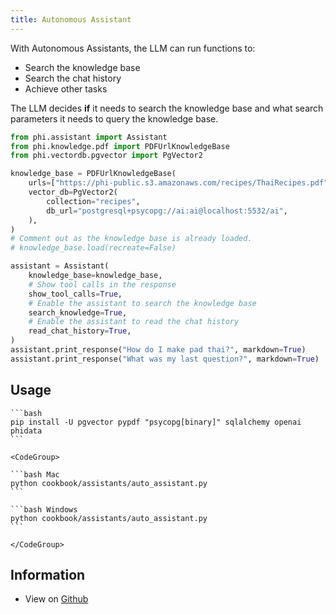 ```yaml
---
title: Autonomous Assistant
---
```


With Autonomous Assistants, the LLM can run functions to:

- Search the knowledge base
- Search the chat history
- Achieve other tasks

The LLM decides **if** it needs to search the knowledge base and what search parameters it needs to query the knowledge base.

```python cookbook/assistants/auto_assistant.py
from phi.assistant import Assistant
from phi.knowledge.pdf import PDFUrlKnowledgeBase
from phi.vectordb.pgvector import PgVector2

knowledge_base = PDFUrlKnowledgeBase(
    urls=["https://phi-public.s3.amazonaws.com/recipes/ThaiRecipes.pdf"],
    vector_db=PgVector2(
        collection="recipes",
        db_url="postgresql+psycopg://ai:ai@localhost:5532/ai",
    ),
)
# Comment out as the knowledge base is already loaded.
# knowledge_base.load(recreate=False)

assistant = Assistant(
    knowledge_base=knowledge_base,
    # Show tool calls in the response
    show_tool_calls=True,
    # Enable the assistant to search the knowledge base
    search_knowledge=True,
    # Enable the assistant to read the chat history
    read_chat_history=True,
)
assistant.print_response("How do I make pad thai?", markdown=True)
assistant.print_response("What was my last question?", markdown=True)
```

## Usage

<Steps>
  <Snippet file="create-venv-step.mdx" />

  <Snippet file="run-pgvector-step.mdx" />

  <Step title="Install libraries">

    ```bash
    pip install -U pgvector pypdf "psycopg[binary]" sqlalchemy openai phidata
    ```

  </Step>

  <Step title="Run the assistant">

    <CodeGroup>

    ```bash Mac
    python cookbook/assistants/auto_assistant.py
    ```

    ```bash Windows
    python cookbook/assistants/auto_assistant.py
    ```

    </CodeGroup>

  </Step>

</Steps>

## Information

- View on [Github](https://github.com/phidatahq/phidata/tree/main/cookbook/assistants/auto_assistant.py)
